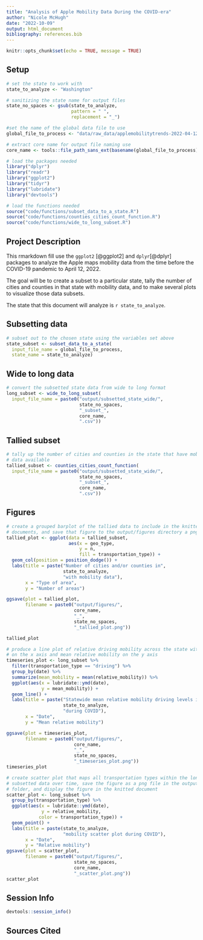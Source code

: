 ```yaml
---
title: "Analysis of Apple Mobility Data During the COVID-era"
author: "Nicole McHugh"
date: "2022-10-09"
output: html_document
bibliography: references.bib
---
```


```r
knitr::opts_chunk$set(echo = TRUE, message = TRUE)
```

## Setup

```r
# set the state to work with
state_to_analyze <- "Washington"

# sanitizing the state name for output files
state_no_spaces <- gsub(state_to_analyze,
                        pattern = " ",
                        replacement = "_")

#set the name of the global data file to use
global_file_to_process <- "data/raw_data/applemobilitytrends-2022-04-12.csv"

# extract core name for output file naming use
core_name <- tools::file_path_sans_ext(basename(global_file_to_process))
```

```r
# load the packages needed
library("dplyr")
library("readr")
library("ggplot2")
library("tidyr")
library("lubridate")
library("devtools")

# load the functions needed
source("code/functions/subset_data_to_a_state.R")
source("code/functions/counties_cities_count_function.R")
source("code/functions/wide_to_long_subset.R")
```

## Project Description

This rmarkdown fill use the `ggplot2` [@ggplot2] and `dplyr`[@dplyr] packages to analyze the Apple maps mobility data from the time before the COVID-19 pandemic to April 12, 2022.

The goal will be to create a subset to a particular state, tally the number of cities and counties in that state with mobility data, and to make several plots to visualize those data subsets.

The state that this document will analyze is `r state_to_analyze`.

## Subsetting data

```r
# subset out to the chosen state using the variables set above
state_subset <- subset_data_to_a_state(
  input_file_name = global_file_to_process,
  state_name = state_to_analyze)
```

## Wide to long data

```r
# convert the subsetted state data from wide to long format
long_subset <- wide_to_long_subset(
  input_file_name = paste0("output/subsetted_state_wide/",
                           state_no_spaces,
                           "_subset_",
                           core_name,
                           ".csv"))
```

## Tallied subset

```r
# tally up the number of cities and counties in the state that have mobility
# data available
tallied_subset <- counties_cities_count_function(
  input_file_name = paste0("output/subsetted_state_wide/",
                           state_no_spaces,
                           "_subset_",
                           core_name,
                           ".csv"))
```

## Figures

```r
# create a grouped barplot of the tallied data to include in the knitted
# documents, and save that figure to the output/figures directory a png
tallied_plot <- ggplot(data = tallied_subset,
                       aes(x = geo_type,
                           y = n,
                           fill = transportation_type)) +
  geom_col(position = position_dodge()) +
  labs(title = paste("Number of cities and/or counties in",
                     state_to_analyze,
                     "with mobility data"),
       x = "Type of area",
       y = "Number of areas")

ggsave(plot = tallied_plot,
       filename = paste0("output/figures/",
                         core_name,
                         "_",
                         state_no_spaces,
                         "_tallied_plot.png"))

tallied_plot
```

```r
# produce a line plot of relative driving mobility across the state with date
# on the x axis and mean relative mobility on the y axis
timeseries_plot <- long_subset %>%
  filter(transportation_type == "driving") %>%
  group_by(date) %>%
  summarize(mean_mobility = mean(relative_mobility)) %>%
  ggplot(aes(x = lubridate::ymd(date),
             y = mean_mobility)) +
  geom_line() +
  labs(title = paste("Statewide mean relative mobility driving levels in",
                     state_to_analyze,
                     "during COVID"),
       x = "Date",
       y = "Mean relative mobility")

ggsave(plot = timeseries_plot,
       filename = paste0("output/figures/",
                         core_name,
                         "_",
                         state_no_spaces,
                         "_timeseries_plot.png"))
timeseries_plot

```

```r
# create scatter plot that maps all transportation types within the long
# subsetted data over time, save the figure as a png file in the output/figure
# folder, and display the figure in the knitted document
scatter_plot <- long_subset %>%
  group_by(transportation_type) %>%
  ggplot(aes(x = lubridate::ymd(date),
             y = relative_mobility,
            color = transportation_type)) +
  geom_point() +
  labs(title = paste(state_to_analyze,
                     "mobility scatter plot during COVID"),
       x = "Date",
       y = "Relative mobility")
ggsave(plot = scatter_plot,
       filename = paste0("output/figures/",
                         state_no_spaces,
                         core_name,
                         "_scatter_plot.png"))
scatter_plot

```


## Session Info

```r
devtools::session_info()
```


## Sources Cited


